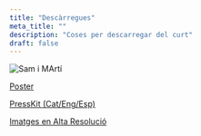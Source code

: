 ```yaml
---
title: "Descàrregues"
meta_title: ""
description: "Coses per descarregar del curt"
draft: false
---
```


![Sam i MArtí](/images/posts/post-3.jpg)

[Poster](/images/Ones_Cartel_v5.png "Cartell dissenyat per Fernando Serra Guarch")

[PressKit (Cat/Eng/Esp)](/images/Ones_PressKit.pdf "Info del Curt")

[Imatges en Alta Resolució](/images/OnesStills.zip "Fotos")